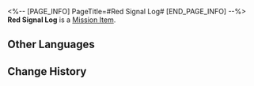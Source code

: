 <%-- [PAGE_INFO]
PageTitle=#Red Signal Log#
[END_PAGE_INFO] --%>
{{Item Infobox
|id          = 140072
|image       = Item Red Signal Log.png
|type        = Mission Item
|invCategory = Missions
|rarity      = 3
|effect      = 
|description = A signal log in which is recorded the affirmative answer from Lesley and the truth about the starquake. It is sweet yet cruel.
}}
{{Description|''"Knowing how Rocky is, even I can't predict what he might do when he learns the truth."''}}
'''Red Signal Log''' is a [[Mission Item]].

==Other Languages==
{{Other Languages
|en   = Red Signal Log
|zhs  = 红色转译录
|zht  = 紅色轉譯錄
|ja   = 赤い変換記録
|ko   = 붉은색 변환 기록
|es   = Transcripción roja
|fr   = Registre de signal rouge
|ru   = Красный журнал
|th   = บันทึกสัญญาณสีแดง
|vi   = Bản Chuyển Dịch Màu Đỏ
|de   = Rotes Log
|id   = Log Sinyal Merah
|pt   = Registro de Sinal Vermelho
}}

==Change History==
{{Change History|2.0}}